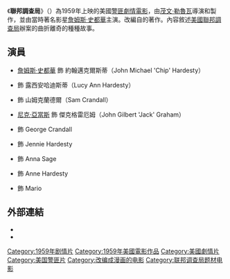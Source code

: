 {{noteTA
|G1=Show
}}
{{Infobox_Film 
| name           = 聯邦調查局 
| original_name  = ''The FBI Story''
| image          = The FBI Story - 1959 - Poster.png
| caption        = 
| director       = [[茂文·勒魯瓦|茂文·勒魯瓦]]
| writer         = {{link-en|理查德·L·布林|Richard L. Breen}}<br />{{link-en|John Twist|John Twist}}
| based_on    = ''The FBI Story''<br />作者－{{link-en|唐·懷特黑德|Don Whitehead}}
| producer       = 茂文·勒鲁瓦
| starring       = [[詹姆斯·史都華|詹姆斯·史都華]]<br />{{link-en|薇拉.邁爾斯|Vera Miles}}
| music	         = [[馬克斯·史坦納|馬克斯·史坦納]] 
| cinematography = {{link-en|Joseph F. Biroc|Joseph F. Biroc}}
| editing        = {{link-en|菲力普·W·安德森|Philip W. Anderson (film editor)}}
| distributor    = [[華納兄弟|華納兄弟]] 
| released       = 1959年10月 
| runtime        = 149分鐘
| awards         = 
| country        = {{USA}}
| language       = 英語 
| budget         = 
}}

《'''聯邦調查局'''》（{{lang-en|''The FBI Story''}}）為1959年上映的美國[[警匪片|警匪劇情電影]]，由[[茂文·勒魯瓦|茂文·勒魯瓦]]導演和製作，並由當時著名影星[[詹姆斯·史都華|詹姆斯·史都華]]主演。改編自{{link-en|唐·懷特黑德|Don Whitehead}}的著作。內容敘述[[美國聯邦調查局|美國聯邦調查局]]辦案的曲折離奇的種種故事。

==演員==
* [[詹姆斯·史都華|詹姆斯·史都華]] 飾 約翰邁克爾斯蒂（John Michael 'Chip' Hardesty）
* {{link-en|薇拉.邁爾斯|Vera Miles}} 飾 露西安哈迪斯蒂（Lucy Ann Hardesty）
* {{link-en|默里·漢密爾頓|Murray Hamilton}} 飾 山姆克蘭德爾（Sam Crandall）
* [[尼克·亞當斯|尼克·亞當斯]] 飾 傑克格雷厄姆（John Gilbert 'Jack' Graham）
* {{link-en|Larry Pennell|Larry Pennell}} 飾 George Crandall
* {{link-en|Diane Jergens|Diane Jergens}} 飾 Jennie Hardesty
* {{link-en|Jean Willes|Jean Willes}} 飾 Anna Sage
* {{link-en|喬伊斯·泰勒|Joyce Taylor}} 飾 Anne Hardesty
* {{link-en|Victor Millan|Victor Millan}} 飾 Mario

== 外部連結 ==
* {{imdb title|0052792|聯邦調查局}}
* {{Amg movie|16490|聯邦調查局}}

{{劇情片小作品}}

{{DEFAULTSORT:FBI Story}}
[[Category:1959年剧情片|Category:1959年剧情片]]
[[Category:1959年美國電影作品|Category:1959年美國電影作品]]
[[Category:美國劇情片|Category:美國劇情片]]
[[Category:美国警匪片|Category:美国警匪片]]
[[Category:改编成漫画的电影|Category:改编成漫画的电影]]
[[Category:联邦调查局题材电影|Category:联邦调查局题材电影]]
